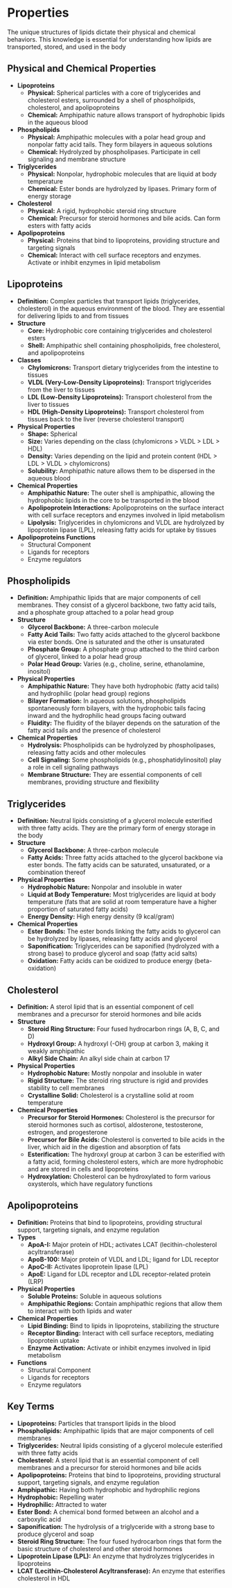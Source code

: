 # Properties {-}

The unique structures of lipids dictate their physical and chemical behaviors. This knowledge is essential for understanding how lipids are transported, stored, and used in the body

## **Physical and Chemical Properties** {-}

*   **Lipoproteins**
    *   **Physical:** Spherical particles with a core of triglycerides and cholesterol esters, surrounded by a shell of phospholipids, cholesterol, and apolipoproteins
    *   **Chemical:** Amphipathic nature allows transport of hydrophobic lipids in the aqueous blood
*   **Phospholipids**
    *   **Physical:** Amphipathic molecules with a polar head group and nonpolar fatty acid tails. They form bilayers in aqueous solutions
    *   **Chemical:** Hydrolyzed by phospholipases. Participate in cell signaling and membrane structure
*   **Triglycerides**
    *   **Physical:** Nonpolar, hydrophobic molecules that are liquid at body temperature
    *   **Chemical:** Ester bonds are hydrolyzed by lipases. Primary form of energy storage
*   **Cholesterol**
    *   **Physical:** A rigid, hydrophobic steroid ring structure
    *   **Chemical:** Precursor for steroid hormones and bile acids. Can form esters with fatty acids
*   **Apolipoproteins**
    *   **Physical:** Proteins that bind to lipoproteins, providing structure and targeting signals
    *   **Chemical:** Interact with cell surface receptors and enzymes. Activate or inhibit enzymes in lipid metabolism

## **Lipoproteins** {-}

*   **Definition:** Complex particles that transport lipids (triglycerides, cholesterol) in the aqueous environment of the blood. They are essential for delivering lipids to and from tissues
*   **Structure**
    *   **Core:** Hydrophobic core containing triglycerides and cholesterol esters
    *   **Shell:** Amphipathic shell containing phospholipids, free cholesterol, and apolipoproteins
*   **Classes**
    *   **Chylomicrons:** Transport dietary triglycerides from the intestine to tissues
    *   **VLDL (Very-Low-Density Lipoproteins):** Transport triglycerides from the liver to tissues
    *   **LDL (Low-Density Lipoproteins):** Transport cholesterol from the liver to tissues
    *   **HDL (High-Density Lipoproteins):** Transport cholesterol from tissues back to the liver (reverse cholesterol transport)
*   **Physical Properties**
    *   **Shape:** Spherical
    *   **Size:** Varies depending on the class (chylomicrons > VLDL > LDL > HDL)
    *   **Density:** Varies depending on the lipid and protein content (HDL > LDL > VLDL > chylomicrons)
    *   **Solubility:** Amphipathic nature allows them to be dispersed in the aqueous blood
*   **Chemical Properties**
    *   **Amphipathic Nature:** The outer shell is amphipathic, allowing the hydrophobic lipids in the core to be transported in the blood
    *   **Apolipoprotein Interactions:** Apolipoproteins on the surface interact with cell surface receptors and enzymes involved in lipid metabolism
    *   **Lipolysis:** Triglycerides in chylomicrons and VLDL are hydrolyzed by lipoprotein lipase (LPL), releasing fatty acids for uptake by tissues
*   **Apolipoproteins Functions**
    *   Structural Component
    *   Ligands for receptors
    *   Enzyme regulators

## **Phospholipids** {-}

*   **Definition:** Amphipathic lipids that are major components of cell membranes. They consist of a glycerol backbone, two fatty acid tails, and a phosphate group attached to a polar head group
*   **Structure**
    *   **Glycerol Backbone:** A three-carbon molecule
    *   **Fatty Acid Tails:** Two fatty acids attached to the glycerol backbone via ester bonds. One is saturated and the other is unsaturated
    *   **Phosphate Group:** A phosphate group attached to the third carbon of glycerol, linked to a polar head group
    *   **Polar Head Group:** Varies (e.g., choline, serine, ethanolamine, inositol)
*   **Physical Properties**
    *   **Amphipathic Nature:** They have both hydrophobic (fatty acid tails) and hydrophilic (polar head group) regions
    *   **Bilayer Formation:** In aqueous solutions, phospholipids spontaneously form bilayers, with the hydrophobic tails facing inward and the hydrophilic head groups facing outward
    *   **Fluidity:** The fluidity of the bilayer depends on the saturation of the fatty acid tails and the presence of cholesterol
*   **Chemical Properties**
    *   **Hydrolysis:** Phospholipids can be hydrolyzed by phospholipases, releasing fatty acids and other molecules
    *   **Cell Signaling:** Some phospholipids (e.g., phosphatidylinositol) play a role in cell signaling pathways
    *   **Membrane Structure:** They are essential components of cell membranes, providing structure and flexibility

## **Triglycerides** {-}

*   **Definition:** Neutral lipids consisting of a glycerol molecule esterified with three fatty acids. They are the primary form of energy storage in the body
*   **Structure**
    *   **Glycerol Backbone:** A three-carbon molecule
    *   **Fatty Acids:** Three fatty acids attached to the glycerol backbone via ester bonds. The fatty acids can be saturated, unsaturated, or a combination thereof
*   **Physical Properties**
    *   **Hydrophobic Nature:** Nonpolar and insoluble in water
    *   **Liquid at Body Temperature:** Most triglycerides are liquid at body temperature (fats that are solid at room temperature have a higher proportion of saturated fatty acids)
    *   **Energy Density:** High energy density (9 kcal/gram)
*   **Chemical Properties**
    *   **Ester Bonds:** The ester bonds linking the fatty acids to glycerol can be hydrolyzed by lipases, releasing fatty acids and glycerol
    *   **Saponification:** Triglycerides can be saponified (hydrolyzed with a strong base) to produce glycerol and soap (fatty acid salts)
    *   **Oxidation:** Fatty acids can be oxidized to produce energy (beta-oxidation)

## **Cholesterol** {-}

*   **Definition:** A sterol lipid that is an essential component of cell membranes and a precursor for steroid hormones and bile acids
*   **Structure**
    *   **Steroid Ring Structure:** Four fused hydrocarbon rings (A, B, C, and D)
    *   **Hydroxyl Group:** A hydroxyl (-OH) group at carbon 3, making it weakly amphipathic
    *   **Alkyl Side Chain:** An alkyl side chain at carbon 17
*   **Physical Properties**
    *   **Hydrophobic Nature:** Mostly nonpolar and insoluble in water
    *   **Rigid Structure:** The steroid ring structure is rigid and provides stability to cell membranes
    *   **Crystalline Solid:** Cholesterol is a crystalline solid at room temperature
*   **Chemical Properties**
    *   **Precursor for Steroid Hormones:** Cholesterol is the precursor for steroid hormones such as cortisol, aldosterone, testosterone, estrogen, and progesterone
    *   **Precursor for Bile Acids:** Cholesterol is converted to bile acids in the liver, which aid in the digestion and absorption of fats
    *   **Esterification:** The hydroxyl group at carbon 3 can be esterified with a fatty acid, forming cholesterol esters, which are more hydrophobic and are stored in cells and lipoproteins
    *   **Hydroxylation:** Cholesterol can be hydroxylated to form various oxysterols, which have regulatory functions

## **Apolipoproteins** {-}

*   **Definition:** Proteins that bind to lipoproteins, providing structural support, targeting signals, and enzyme regulation
*   **Types**
    *   **ApoA-I:** Major protein of HDL; activates LCAT (lecithin-cholesterol acyltransferase)
    *   **ApoB-100:** Major protein of VLDL and LDL; ligand for LDL receptor
    *   **ApoC-II:** Activates lipoprotein lipase (LPL)
    *   **ApoE:** Ligand for LDL receptor and LDL receptor-related protein (LRP)
*   **Physical Properties**
    *   **Soluble Proteins:** Soluble in aqueous solutions
    *   **Amphipathic Regions:** Contain amphipathic regions that allow them to interact with both lipids and water
*   **Chemical Properties**
    *   **Lipid Binding:** Bind to lipids in lipoproteins, stabilizing the structure
    *   **Receptor Binding:** Interact with cell surface receptors, mediating lipoprotein uptake
    *   **Enzyme Activation:** Activate or inhibit enzymes involved in lipid metabolism
*   **Functions**
    *   Structural Component
    *   Ligands for receptors
    *   Enzyme regulators

## **Key Terms** {-}

*   **Lipoproteins:** Particles that transport lipids in the blood
*   **Phospholipids:** Amphipathic lipids that are major components of cell membranes
*   **Triglycerides:** Neutral lipids consisting of a glycerol molecule esterified with three fatty acids
*   **Cholesterol:** A sterol lipid that is an essential component of cell membranes and a precursor for steroid hormones and bile acids
*   **Apolipoproteins:** Proteins that bind to lipoproteins, providing structural support, targeting signals, and enzyme regulation
*   **Amphipathic:** Having both hydrophobic and hydrophilic regions
*   **Hydrophobic:** Repelling water
*   **Hydrophilic:** Attracted to water
*   **Ester Bond:** A chemical bond formed between an alcohol and a carboxylic acid
*   **Saponification:** The hydrolysis of a triglyceride with a strong base to produce glycerol and soap
*   **Steroid Ring Structure:** The four fused hydrocarbon rings that form the basic structure of cholesterol and other steroid hormones
*   **Lipoprotein Lipase (LPL):** An enzyme that hydrolyzes triglycerides in lipoproteins
*   **LCAT (Lecithin-Cholesterol Acyltransferase):** An enzyme that esterifies cholesterol in HDL
